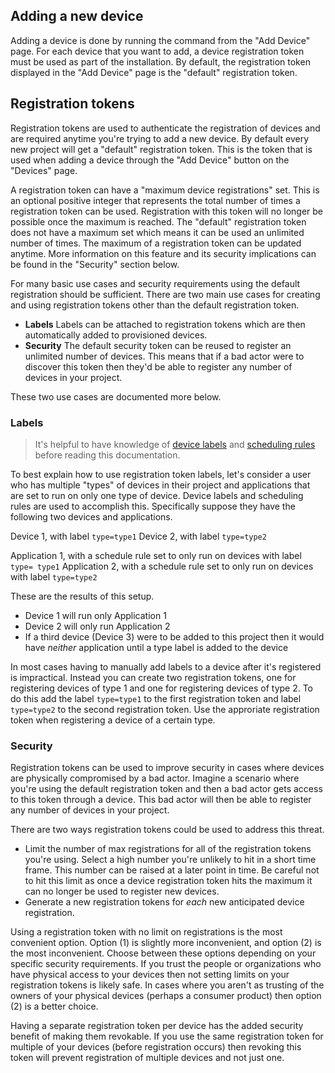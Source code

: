 
<Docs title="Provisioning">

## Adding a new device

Adding a device is done by running the command from the "Add Device" page. For each device that you want to add, a device registration token must be used as part of the installation. By default, the registration token displayed in the "Add Device" page is the "default" registration token.

## Registration tokens

Registration tokens are used to authenticate the registration of devices and are required anytime you're trying to add a new device. By default every new project will get a "default" registration token. This is the token that is used when adding a device through the "Add Device" button on the "Devices" page.

A registration token can have a "maximum device registrations" set. This is an optional positive integer that represents the total number of times a registration token can be used. Registration with this token will no longer be possible once the maximum is reached. The "default" registration token does not have a maximum set which means it can be used an unlimited number of times. The maximum of a registration token can be updated anytime. More information on this feature and its security implications can be found in the "Security" section below.

For many basic use cases and security requirements using the default registration should be sufficient. There are two main use cases for creating and using registration tokens other than the default registration token.

- **Labels** Labels can be attached to registration tokens which are then automatically added to provisioned devices.
- **Security** The default security token can be reused to register an unlimited number of devices. This means that if a bad actor were to discover this token then they'd be able to register any number of devices in your project.

These two use cases are documented more below.

### Labels

> It's helpful to have knowledge of [device labels](/docs/managing/device-labels) and [scheduling rules](/docs/deploying/scheduling) before reading this documentation.

To best explain how to use registration token labels, let's consider a user who has multiple "types" of devices in their project and applications that are set to run on only one type of device. Device labels and scheduling rules are used to accomplish this. Specifically suppose they have the following two devices and applications.

Device 1, with label `type=type1`
Device 2, with label `type=type2`

Application 1, with a schedule rule set to only run on devices with label `type= type1`
Application 2, with a schedule rule set to only run on devices with label `type=type2`

These are the results of this setup.

 - Device 1 will run only Application 1
 - Device 2 will only run Application 2
 - If a third device (Device 3) were to be added to this project then it would have _neither_ application until a type label is added to the device

In most cases having to manually add labels to a device after it's registered is impractical. Instead you can create two registration tokens, one for registering devices of type 1 and one for registering devices of type 2. To do this add the label `type=type1` to the first registration token and label `type=type2` to the second registration token. Use the approriate registration token when registering a device of a certain type.

### Security

Registration tokens can be used to improve security in cases where devices are physically compromised by a bad actor. Imagine a scenario where you're using the default registration token and then a bad actor gets access to this token through a device. This bad actor will then be able to register any number of devices in your project.

There are two ways registration tokens could be used to address this threat.

- Limit the number of max registrations for all of the registration tokens you're using. Select a high number you're unlikely to hit in a short time frame. This number can be raised at a later point in time. Be careful not to hit this limit as once a device registration token hits the maximum it can no longer be used to register new devices.
- Generate a new registration tokens for _each_ new anticipated device registration.

Using a registration token with no limit on registrations is the most convenient option. Option (1) is slightly more inconvenient, and option (2) is the most inconvenient. Choose between these options depending on your specific security requirements. If you trust the people or organizations who have physical access to your devices then not setting limits on your registration tokens is likely safe. In cases where you aren't as trusting of the owners of your physical devices (perhaps a consumer product) then option (2) is a better choice.

Having a separate registration token per device has the added security benefit of making them revokable. If you use the same registration token for multiple of your devices (before registration occurs) then revoking this token will prevent registration of multiple devices and not just one.

</Docs>
